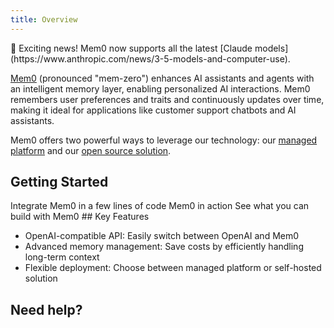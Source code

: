 ```yaml
---
title: Overview
---
```


<Note type="info">
  🎉 Exciting news! Mem0 now supports all the latest [Claude models](https://www.anthropic.com/news/3-5-models-and-computer-use).
</Note>

[Mem0](https://mem0.dev/wd) (pronounced "mem-zero") enhances AI assistants and agents with an intelligent memory layer, enabling personalized AI interactions. Mem0 remembers user preferences and traits and continuously updates over time, making it ideal for applications like customer support chatbots and AI assistants.

Mem0 offers two powerful ways to leverage our technology: our [managed platform](/platform/overview) and our [open source solution](/open-source/quickstart).
## Getting Started 

<CardGroup cols={3}>
  <Card title="Quickstart" icon="rocket" href="/quickstart">
    Integrate Mem0 in a few lines of code
  </Card>
  <Card title="Playground" icon="play" href="playground">
    Mem0 in action
  </Card>
  <Card title="Examples" icon="lightbulb" href="/open-source/quickstart">
  See what you can build with Mem0
  </Card>
</CardGroup>
## Key Features

- OpenAI-compatible API: Easily switch between OpenAI and Mem0
- Advanced memory management: Save costs by efficiently handling long-term context
- Flexible deployment: Choose between managed platform or self-hosted solution
<Card title="All Mem0 Features" icon="list" href="/features" horizontal="false">
    </Card>

## Need help?

<Snippet file="get-help.mdx"/>